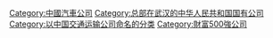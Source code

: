 {{Catmore|东风汽车公司}}
[[Category:中國汽車公司|Category:中國汽車公司]]
[[Category:总部在武汉的中华人民共和国国有公司|Category:总部在武汉的中华人民共和国国有公司]]
[[Category:以中国交通运输公司命名的分类|Category:以中国交通运输公司命名的分类]]
[[Category:財富500強公司|Category:財富500強公司]]